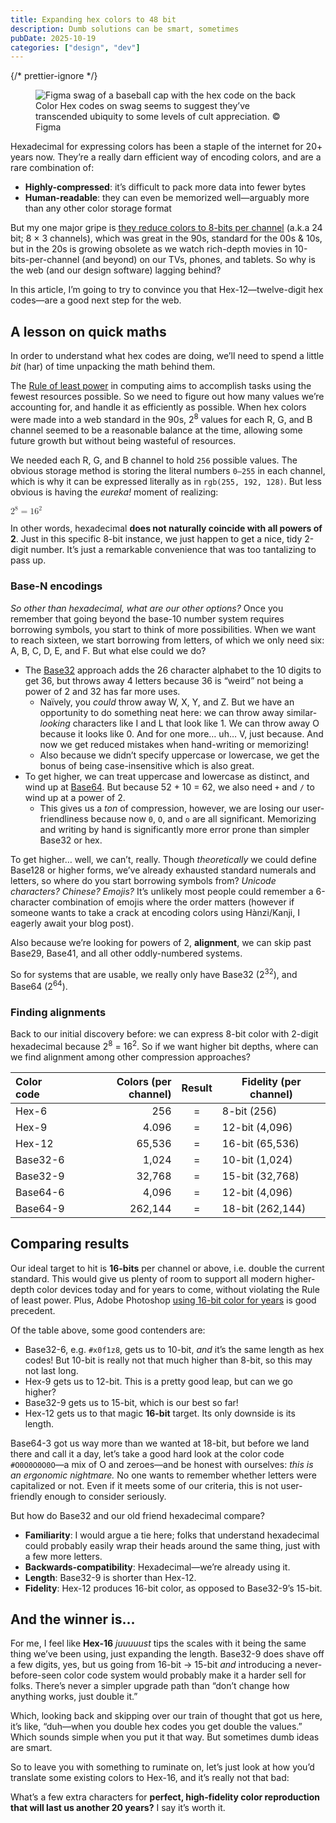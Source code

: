 ```yaml
---
title: Expanding hex colors to 48 bit
description: Dumb solutions can be smart, sometimes
pubDate: 2025-10-19
categories: ["design", "dev"]
---
```



{/* prettier-ignore */}
<figure>
  <img src="/assets/posts/expanding-hex-colors-to-48-bit/figma-hex-swag.jpg" alt="Figma swag of a baseball cap with the hex code on the back" />
  <figcaption>Color Hex codes on swag seems to suggest they’ve transcended ubiquity to some levels of cult appreciation. © Figma</figcaption>
</figure>

Hexadecimal for expressing colors has been a staple of the internet for 20+ years now. They’re a really darn efficient way of encoding colors, and are a rare combination of:

- **Highly-compressed**: it’s difficult to pack more data into fewer bytes
- **Human-readable**: they can even be memorized well—arguably more than any other color storage format

But my one major gripe is [they reduce colors to 8-bits per channel](<https://en.wikipedia.org/wiki/Color_depth#True_color_(24-bit)>) (a.k.a 24 bit; 8 × 3 channels), which was great in the 90s, standard for the 00s & 10s, but in the 20s is growing obsolete as we watch rich-depth movies in 10-bits-per-channel (and beyond) on our TVs, phones, and tablets. So why is the web (and our design software) lagging behind?

In this article, I’m going to try to convince you that Hex-12—twelve-digit hex codes—are a good next step for the web.

## A lesson on quick maths

In order to understand what hex codes are doing, we’ll need to spend a little _bit_ (har) of time unpacking the math behind them.

The [Rule of least power](https://en.wikipedia.org/wiki/Rule_of_least_power) in computing aims to accomplish tasks using the fewest resources possible. So we need to figure out how many values we’re accounting for, and handle it as efficiently as possible. When hex colors were made into a web standard in the 90s, 2<sup>8</sup> values for each R, G, and B channel seemed to be a reasonable balance at the time, allowing some future growth but without being wasteful of resources.

We needed each R, G, and B channel to hold `256` possible values. The obvious storage method is storing the literal numbers `0–255` in each channel, which is why it can be expressed literally as in `rgb(255, 192, 128)`. But less obvious is having the _eureka!_ moment of realizing:

<math>
  <msup>
    <mn>2</mn>
    <mn>8</mn>
  </msup>
  <mo>=</mo>
  <msup>
    <mn>16</mn>
    <mn>2</mn>
  </msup>
</math>

In other words, hexadecimal **does not naturally coincide with all powers of 2**. Just in this specific 8-bit instance, we just happen to get a nice, tidy 2-digit number. It’s just a remarkable convenience that was too tantalizing to pass up.

### Base-N encodings

_So other than hexadecimal, what are our other options?_ Once you remember that going beyond the base-10 number system requires borrowing symbols, you start to think of more possibilities. When we want to reach sixteen, we start borrowing from letters, of which we only need six: A, B, C, D, E, and F. But what else could we do?

- The [Base32](https://en.wikipedia.org/wiki/Base32) approach adds the 26 character alphabet to the 10 digits to get 36, but throws away 4 letters because 36 is “weird” not being a power of 2 and 32 has far more uses.
  - Naïvely, you _could_ throw away W, X, Y, and Z. But we have an opportunity to do something neat here: we can throw away similar-_looking_ characters like I and L that look like 1. We can throw away O because it looks like 0. And for one more… uh… V, just because. And now we get reduced mistakes when hand-writing or memorizing!
  - Also because we didn’t specify uppercase or lowercase, we get the bonus of being case-insensitive which is also great.
- To get higher, we can treat uppercase and lowercase as distinct, and wind up at [Base64](https://en.wikipedia.org/wiki/Base64). But because 52 + 10 = 62, we also need `+` and `/` to wind up at a power of 2.
  - This gives us a _ton_ of compression, however, we are losing our user-friendliness because now `0`, `O`, and `o` are all significant. Memorizing and writing by hand is significantly more error prone than simpler Base32 or hex.

To get higher… well, we can’t, really. Though _theoretically_ we could define Base128 or higher forms, we’ve already exhausted standard numerals and letters, so where do you start borrowing symbols from? _Unicode characters?_ _Chinese?_ _Emojis?_ It’s unlikely most people could remember a 6-character combination of emojis where the order matters (however if someone wants to take a crack at encoding colors using Hànzi/Kanji, I eagerly await your blog post).

Also because we’re looking for powers of 2, **alignment**, we can skip past Base29, Base41, and all other oddly-numbered systems.

So for systems that are usable, we really only have Base32 (2<sup>32</sup>), and Base64 (2<sup>64</sup>).

### Finding alignments

Back to our initial discovery before: we can express 8-bit color with 2-digit hexadecimal because 2<sup>8</sup> = 16<sup>2</sup>. So if we want higher bit depths, where can we find alignment among other compression approaches?

| Color code | Colors (per channel) | Result | Fidelity (per channel) |
| :--------- | -------------------: | :----: | ---------------------- |
| Hex-6      |                  256 |   =    | 8-bit (256)            |
| Hex-9      |                4.096 |   =    | 12-bit (4,096)         |
| Hex-12     |               65,536 |   =    | 16-bit (65,536)        |
| Base32-6   |                1,024 |   =    | 10-bit (1,024)         |
| Base32-9   |               32,768 |   =    | 15-bit (32,768)        |
| Base64-6   |                4,096 |   =    | 12-bit (4,096)         |
| Base64-9   |              262,144 |   =    | 18-bit (262,144)       |

## Comparing results

Our ideal target to hit is **16-bits** per channel or above, i.e. double the current standard. This would give us plenty of room to support all modern higher-depth color devices today and for years to come, without violating the Rule of least power. Plus, Adobe Photoshop [using 16-bit color for years](https://en.wikipedia.org/wiki/Color_depth#48-bit) is good precedent.

Of the table above, some good contenders are:

- Base32-6, e.g. `#x0f1z8`, gets us to 10-bit, _and_ it’s the same length as hex codes! But 10-bit is really not that much higher than 8-bit, so this may not last long.
- Hex-9 gets us to 12-bit. This is a pretty good leap, but can we go higher?
- Base32-9 gets us to 15-bit, which is our best so far!
- Hex-12 gets us to that magic **16-bit** target. Its only downside is its length.

Base64-3 got us way more than we wanted at 18-bit, but before we land there and call it a day, let’s take a good hard look at the color code `#O0O0O0O0O`—a mix of O and zeroes—and be honest with ourselves: _this is an ergonomic nightmare._ No one wants to remember whether letters were capitalized or not. Even if it meets some of our criteria, this is not user-friendly enough to consider seriously.

But how do Base32 and our old friend hexadecimal compare?

- **Familiarity**: I would argue a tie here; folks that understand hexadecimal could probably easily wrap their heads around the same thing, just with a few more letters.
- **Backwards-compatibility**: Hexadecimal—we’re already using it.
- **Length**: Base32-9 is shorter than Hex-12.
- **Fidelity**: Hex-12 produces 16-bit color, as opposed to Base32-9’s 15-bit.

## And the winner is…

For me, I feel like **Hex-16** _juuuuust_ tips the scales with it being the same thing we’ve been using, just expanding the length. Base32-9 does shave off a few digits, yes, but us going from 16-bit → 15-bit _and_ introducing a never-before-seen color code system would probably make it a harder sell for folks. There’s never a simpler upgrade path than “don’t change how anything works, just double it.”

Which, looking back and skipping over our train of thought that got us here, it’s like, “duh—when you double hex codes you get double the values.” Which sounds simple when you put it that way. But sometimes dumb ideas are smart.

So to leave you with something to ruminate on, let’s just look at how you’d translate some existing colors to Hex-16, and it’s really not that bad:

<Hex16Examples />

What’s a few extra characters for **perfect, high-fidelity color reproduction that will last us another 20 years?** I say it’s worth it.
